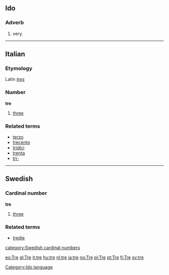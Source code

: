 ==Ido==
===Adverb===
# very.
[[Category:Ido language]]

----

==Italian==
===Etymology===
Latin ''[[tres]]''
===Number===
'''tre''' 

# [[three]]

===Related terms===
*[[terzo]]
*[[trecento]]
*[[tridici]]
*[[trenta]]
*[[tri-]]

----
==Swedish==
===Cardinal number===
'''tre'''

#[[three]]

===Related terms===
*[[tredje]]
[[category:Swedish cardinal numbers]]

[[eo:Tre]]
[[gl:Tre]]
[[it:tre]]
[[hu:tre]]
[[nl:tre]]
[[ja:tre]]
[[no:Tre]]
[[pl:Tre]]
[[pt:Tre]]
[[fi:Tre]]
[[sv:tre]]